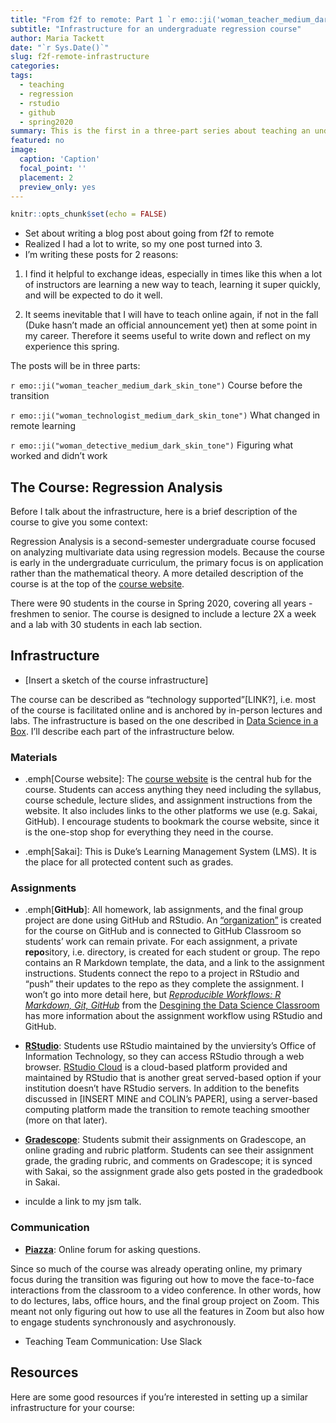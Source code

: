 ```yaml
---
title: "From f2f to remote: Part 1 `r emo::ji('woman_teacher_medium_dark_skin_tone')`" 
subtitle: "Infrastructure for an undergraduate regression course"
author: Maria Tackett
date: "`r Sys.Date()`"
slug: f2f-remote-infrastructure
categories:
tags:
  - teaching
  - regression
  - rstudio
  - github
  - spring2020
summary: This is the first in a three-part series about teaching an undergraduate regression course in Spring 2020. In this post, I describe the infrastructure for the course, which was primarily web-based even before the transition to remote learning. 
featured: no
image: 
  caption: 'Caption'
  focal_point: ''
  placement: 2
  preview_only: yes
---
```


```r
knitr::opts_chunk$set(echo = FALSE)
```

- Set about writing a blog post about going from f2f to remote 
- Realized I had a lot to write, so my one post turned into 3. 
- I'm writing these posts for 2 reasons: 

1. I find it helpful to exchange ideas, especially in times like this when a lot of instructors are learning a new way to teach, learning it super quickly, and will be expected to do it well. 

2. It seems inevitable that I will have to teach online again, if not in the fall (Duke hasn't made an official announcement yet) then at some point in my career. Therefore it seems useful to write down and reflect on my experience this spring. 

The posts will be in three parts: 

`r emo::ji("woman_teacher_medium_dark_skin_tone")` Course before the transition 

`r emo::ji("woman_technologist_medium_dark_skin_tone")` What changed in remote learning

`r emo::ji("woman_detective_medium_dark_skin_tone")` Figuring what worked and didn't work

<!--
[INSERT SOMETHING ABOUT THE TERM REMOTE LEARNING]
I'll use the term remote learning [IS THIS THE TERM?] to distinguish what I did this semester from traditional online classes that take a lot of time and careful thought to develop. 
-->
## The Course: Regression Analysis {#sta210}

Before I talk about the infrastructure, here is a brief description of the course to give you some context:

Regression Analysis is a second-semester undergraduate course focused on analyzing multivariate data using regression models. Because the course is early in the undergraduate curriculum, the primary focus is on application rather than the mathematical theory. A more detailed description of the course is at the top of the [course website](https://www2.stat.duke.edu/courses/Spring20/sta210.001/index.html). 

There were 90 students in the course in Spring 2020, covering all years - freshmen to senior. The course is designed to include a lecture 2X a week and a lab with 30 students in each lab section. 

## Infrastructure

- [Insert a sketch of the course infrastructure]

The course can be described as "technology supported"[LINK?], i.e. most of the course is facilitated online and is anchored by in-person lectures and labs. The infrastructure is based on the one described in [Data Science in a Box](https://datasciencebox.org/infrastructure/). I'll describe each part of the infrastructure below.


### Materials 

- .emph[Course website]: The [course website](https://www2.stat.duke.edu/courses/Spring20/sta210.001/index.html) is the central hub for the course. Students can access anything they need including the syllabus, course schedule, lecture slides, and assignment instructions from the website. It also includes links to the other platforms we use (e.g. Sakai, GitHub). I encourage students to bookmark the course website, since it is the one-stop shop for everything they need in the course. 

- .emph[Sakai]: This is Duke's Learning Management System (LMS). It is the place for all protected content such as grades.

### Assignments

- .emph[**GitHub**]: All homework, lab assignments, and the final group project are done using GitHub and RStudio. An ["organization"](http://www.github.com/sta210-sp20) is created for the course on GitHub and is connected to GitHub Classroom so students' work can remain private. For each assignment, a private **repo**sitory, i.e. directory, is created for each student or group. The repo contains an R Markdown template, the data, and a link to the assignment instructions. Students connect the repo to a project in RStudio and "push" their updates to the repo as they complete the assignment. I won't go into more detail here, but [*Reproducible Workflows: R Markdown, Git, GitHub*](https://rstudio-conf-2020.github.io/design-ds-classroom/materials/05-github/slides/05-github.html#1) from the [Desgining the Data Science Classroom](https://rstudio-conf-2020.github.io/design-ds-classroom/) has more information about the assignment workflow using RStudio and GitHub. 

- [**RStudio**](rstudio.com): Students use RStudio maintained by the unviersity's Office of Information Technology, so they can access RStudio through a web browser. [RStudio Cloud](rstudio.cloud) is a cloud-based platform provided and maintained by RStudio that is another great served-based option if your institution doesn't have RStudio servers. In addition to the benefits discussed in [INSERT MINE and COLIN's PAPER], using a server-based computing platform made the transition to remote teaching smoother (more on that later). 

- [**Gradescope**](https://www.gradescope.com/): Students submit their assignments on Gradescope, an online grading and rubric platform. Students can see their assignment grade, the grading rubric, and comments on Gradescope; it is synced with Sakai, so the assignment grade also gets posted in the gradedbook in Sakai.

- inculde a link to my jsm talk. 

### Communication

- [**Piazza**](piazza.com): Online forum for asking questions.

Since so much of the course was already operating online, my primary focus during the transition was figuring out how to move the face-to-face interactions from the classroom to a video conference.  In other words, how to do lectures, labs, office hours, and the final group project on Zoom. This meant not only figuring out how to use all the features in Zoom but also how to engage students synchronously and asychronously. 

- Teaching Team Communication: Use Slack 


## Resources 

Here are some good resources if you're interested in setting up a similar infrastructure for your course: 



